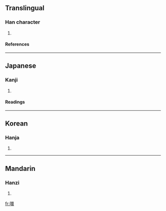 ==Translingual==
===Han character===
{{Han char|rn=30|rad=口|as=13|sn=16|four=6603<sub>2</sub>|canj=口田中女 (RWLV)}}
# {{defn|Han}}
====References====
{{Han ref|kx=0210.210|dkj=04393|dj=0433.090|hdz=10691.110|uh=566E|ud=22126|bh=E8FE|bd=59646}}
----
==Japanese==
===Kanji===
{{ja-kanji|grade=|rs=口13}}
# {{defn|Japanese}} 
====Readings====
{{ja-readings|on=[[えん]] (en)|kun=}}
----
==Korean==
===Hanja===
{{ko-hanja|hangeul=연|rv=yeon|mr=yŏn}}
# {{defn|Korean}}
----
==Mandarin==
===Hanzi===
{{cmn-hanzi|pin=[[yuān]] ([[yuan1]])|wg=yüan<sup>1</sup>}}
# {{defn|Mandarin}}

[[fr:噮]]